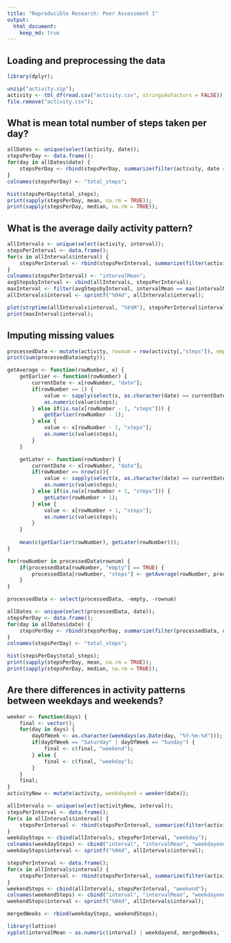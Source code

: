 ```yaml
---
title: "Reproducible Research: Peer Assessment 1"
output: 
  html_document:
    keep_md: true
---
```



## Loading and preprocessing the data
```r
library(dplyr);

unzip("activity.zip");
activity <- tbl_df(read.csv("activity.csv", stringsAsFactors = FALSE));
file.remove("activity.csv");
```


## What is mean total number of steps taken per day?
```r
allDates <- unique(select(activity, date));
stepsPerDay <- data.frame();
for(day in allDates$date) {
	stepsPerDay <- rbind(stepsPerDay, summarize(filter(activity, date == day, !is.na(steps)), sum(steps)));
}
colnames(stepsPerDay) <- "total_steps";

hist(stepsPerDay$total_steps);
print(sapply(stepsPerDay, mean, na.rm = TRUE));
print(sapply(stepsPerDay, median, na.rm = TRUE));
```


## What is the average daily activity pattern?
```r
allIntervals <- unique(select(activity, interval));
stepsPerInterval <- data.frame();
for(x in allIntervals$interval) {
	stepsPerInterval <- rbind(stepsPerInterval, summarize(filter(activity, interval == x, !is.na(steps)), mean(steps)));
}
colnames(stepsPerInterval) <- "intervalMean";
avgStepsbyInterval <- cbind(allIntervals, stepsPerInterval);
maxInterval <- filter(avgStepsbyInterval, intervalMean == max(intervalMean));
allIntervals$interval <- sprintf("%04d", allIntervals$interval);

plot(strptime(allIntervals$interval, "%k%M"), stepsPerInterval$intervalMean, type = "l");
print(maxInterval$interval);
```


## Imputing missing values
```r
processedData <- mutate(activity, rownum = row(activity[,"steps"]), empty = is.na(activity$steps));
print(sum(processedData$empty));

getAverage <- function(rowNumber, x) {
	getEarlier <- function(rowNumber) {
		currentDate <- x[rowNumber, "date"];
		if(rowNumber == 1) {
			value <- sapply(select(x, as.character(date) == currentDate[[1]]), mean, na.rm = TRUE);
			as.numeric(value$steps);
		} else if(is.na(x[rowNumber - 1, "steps"])) {
			getEarlier(rowNumber - 1);
		} else {
			value <- x[rowNumber - 1, "steps"];
			as.numeric(value$steps);
		}
	}

	getLater <- function(rowNumber) {
		currentDate <- x[rowNumber, "date"];
		if(rowNumber == nrow(x)){
			value <- sapply(select(x, as.character(date) == currentDate[[1]]), mean, na.rm = TRUE);
			as.numeric(value$steps);
		} else if(is.na(x[rowNumber + 1, "steps"])) {
			getLater(rowNumber + 1);
		} else {
			value <- x[rowNumber + 1, "steps"];
			as.numeric(value$steps);
		}
	}
	
	mean(c(getEarlier(rowNumber), getLater(rowNumber)));
}

for(rowNumber in processedData$rownum) {
	if(processedData[rowNumber, "empty"] == TRUE) {
		processedData[rowNumber, "steps"] <- getAverage(rowNumber, processedData);
	}
}

processedData <- select(processedData, -empty, -rownum)

allDates <- unique(select(processedData, date));
stepsPerDay <- data.frame();
for(day in allDates$date) {
	stepsPerDay <- rbind(stepsPerDay, summarize(filter(processedData, date == day, !is.na(steps)), sum(steps)));
}
colnames(stepsPerDay) <- "total_steps";

hist(stepsPerDay$total_steps);
print(sapply(stepsPerDay, mean, na.rm = TRUE));
print(sapply(stepsPerDay, median, na.rm = TRUE));
```

## Are there differences in activity patterns between weekdays and weekends?
```r
weeker <- function(days) {
	final <- vector();
	for(day in days) {
		dayOfWeek <- as.character(weekdays(as.Date(day, "%Y-%m-%d")));
		if(dayOfWeek == "Saturday" | dayOfWeek == "Sunday") {
			final <- c(final, "weekend");
		} else {
			final <- c(final, "weekday");
		}
	}
	final;
}
activityNew <- mutate(activity, weekdayend = weeker(date));

allIntervals <- unique(select(activityNew, interval));
stepsPerInterval <- data.frame();
for(x in allIntervals$interval) {
	stepsPerInterval <- rbind(stepsPerInterval, summarize(filter(activityNew, interval == x, !is.na(steps), weekdayend == "weekday"), mean(steps)));
}
weekdaySteps <- cbind(allIntervals, stepsPerInterval, "weekday");
colnames(weekdaySteps) <- cbind("interval", "intervalMean", "weekdayend")
weekdaySteps$interval <- sprintf("%04d", allIntervals$interval);

stepsPerInterval <- data.frame();
for(x in allIntervals$interval) {
	stepsPerInterval <- rbind(stepsPerInterval, summarize(filter(activityNew, interval == x, !is.na(steps), weekdayend == "weekend"), mean(steps)));
}
weekendSteps <- cbind(allIntervals, stepsPerInterval, "weekend");
colnames(weekendSteps) <- cbind("interval", "intervalMean", "weekdayend")
weekendSteps$interval <- sprintf("%04d", allIntervals$interval);

mergedWeeks <- rbind(weekdaySteps, weekendSteps);

library(lattice)
xyplot(intervalMean ~ as.numeric(interval) | weekdayend, mergedWeeks, layout = c(1,2), type="l")
```